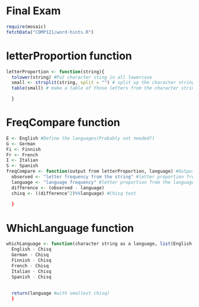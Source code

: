 Final Exam
========================================================

```r
require(mosaic)
fetchData("COMP121/word-hints.R")
```

# letterProportion function
```r
letterProportion <- function(string){
  tolower(string) #Put character sting in all lowercase
  small <- strsplit(string, split = "") # split up the character string into individual letters
  table(small) # make a table of those letters from the character string

  }
```


# FreqCompare function
```r
E <- English #Define the languages(Probably not needed?)
G <- German
Fi <- Finnish
Fr <- French
I <- Italian
S <- Spanish
freqCompare <- function(output from letterProportion, language) #Output will be a table and choose a language{
  observed <- "letter frequency from the string" #letter proportion from the character string
  language <- "language frequency" #letter proportion from the language chosen
  difference <- (observed - language)
  chisq <- ((difference^2)%%language) #Chisq test
  
  }
```

# WhichLanguage function
```r
whichLanguage <- function(character string as a language, list(English,German,Finnish,French,Italian,Spanish)){
  English - Chisq
  German - Chisq
  Finnish - Chisq
  French - Chisq
  Italian - Chisq
  Spanish - Chisq
  
  
  return(language #with smallest chisq)
  }
```




